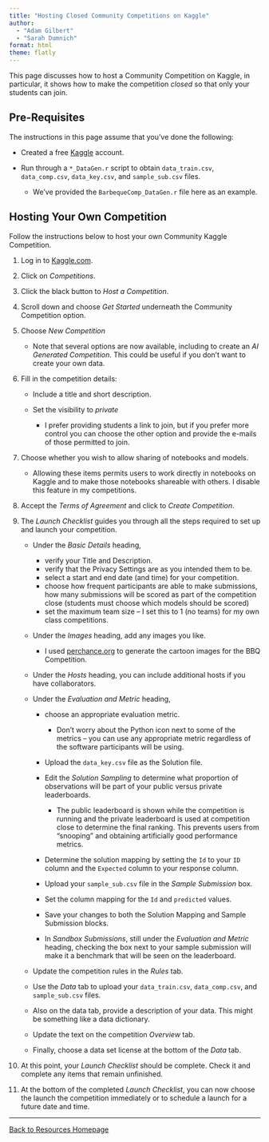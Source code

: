 ```yaml
---
title: "Hosting Closed Community Competitions on Kaggle"
author: 
  - "Adam Gilbert"
  - "Sarah Dumnich"
format: html
theme: flatly
---
```


This page discusses how to host a Community Competition on Kaggle, in particular, it shows how to make the competition *closed* so that only your students can join.

## Pre-Requisites

The instructions in this page assume that you've done the following:

+ Created a free [Kaggle](https://www.kaggle.com) account.
+ Run through a `*_DataGen.r` script to obtain `data_train.csv`, `data_comp.csv`, `data_key.csv`, and `sample_sub.csv` files.

  + We've provided the `BarbequeComp_DataGen.r` file here as an example.
  
## Hosting Your Own Competition

Follow the instructions below to host your own Community Kaggle Competition.

1. Log in to [Kaggle.com](https://www.kaggle.com).
2. Click on *Competitions*.
3. Click the black button to *Host a Competition*.
4. Scroll down and choose *Get Started* underneath the Community Competition option.
5. Choose *New Competition*

    + Note that several options are now available, including to create an *AI Generated Competition*. This could be useful if you don't want to create your own data.

6. Fill in the competition details: 

    + Include a title and short description.
    + Set the visibility to *private*
  
      + I prefer providing students a link to join, but if you prefer more control you can choose the other option and provide the e-mails of those permitted to join.

7. Choose whether you wish to allow sharing of notebooks and models. 

    + Allowing these items permits users to work directly in notebooks on Kaggle and to make those notebooks shareable with others. I disable this feature in my competitions.
  
8. Accept the *Terms of Agreement* and click to *Create Competition*.
9. The *Launch Checklist* guides you through all the steps required to set up and launch your competition.

    + Under the *Basic Details* heading,
  
      + verify your Title and Description.
      + verify that the Privacy Settings are as you intended them to be.
      + select a start and end date (and time) for your competition.
      + choose how frequent participants are able to make submissions, how many submissions will be scored as part of the competition close (students must choose which models should be scored)
      + set the maximum team size -- I set this to 1 (no teams) for my own class competitions.
    
    + Under the *Images* heading, add any images you like.
  
      + I used [perchance.org](https://perchance.org/) to generate the cartoon images for the BBQ Competition.
  
    + Under the *Hosts* heading, you can include additional hosts if you have collaborators.
  
    + Under the *Evaluation and Metric* heading, 
  
      + choose an appropriate evaluation metric.
      
        + Don't worry about the Python icon next to some of the metrics -- you can use any appropriate metric regardless of the software participants will be using.
  
      + Upload the `data_key.csv` file as the Solution file.
      + Edit the *Solution Sampling* to determine what proportion of observations will be part of your public versus private leaderboards.
    
        + The public leaderboard is shown while the competition is running and the private leaderboard is used at competition close to determine the final ranking. This prevents users from "snooping" and obtaining artificially good performance metrics.
      
      + Determine the solution mapping by setting the `Id` to your `ID` column and the `Expected` column to your response column.
      + Upload your `sample_sub.csv` file in the *Sample Submission* box.
    
      + Set the column mapping for the `Id` and `predicted` values.
      + Save your changes to both the Solution Mapping and Sample Submission blocks.
      + In *Sandbox Submissions*, still under the *Evaluation and Metric* heading, checking the box next to your sample submission will make it a benchmark that will be seen on the leaderboard.
  
    + Update the competition rules in the *Rules* tab.
    + Use the *Data* tab to upload your `data_train.csv`, `data_comp.csv`, and `sample_sub.csv` files.
    + Also on the data tab, provide a description of your data. This might be something like a data dictionary.
    
    + Update the text on the competition *Overview* tab.
    + Finally, choose a data set license at the bottom of the *Data* tab.

10. At this point, your *Launch Checklist* should be complete. Check it and complete any items that remain unfinished.

11. At the bottom of the completed *Launch Checklist*, you can now choose the launch the competition immediately or to schedule a launch for a future date and time.

***

[Back to Resources Homepage](https://agmath.github.io/eCOTSmodelingComps/eCOTS_ResourceHomepage.html)